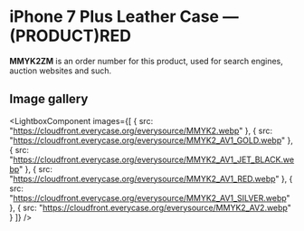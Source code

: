 
# iPhone 7 Plus Leather Case — (PRODUCT)RED

<Callout type='info' emoji='👉🏻'>**MMYK2ZM** is an order number for this product, used for search engines, auction websites and such.</Callout>

## Image gallery

<LightboxComponent
    images={[
      {
        src: "https://cloudfront.everycase.org/everysource/MMYK2.webp"
      },
      {
        src: "https://cloudfront.everycase.org/everysource/MMYK2_AV1_GOLD.webp"
      },
      {
        src: "https://cloudfront.everycase.org/everysource/MMYK2_AV1_JET_BLACK.webp"
      },
      {
        src: "https://cloudfront.everycase.org/everysource/MMYK2_AV1_RED.webp"
      },
      {
        src: "https://cloudfront.everycase.org/everysource/MMYK2_AV1_SILVER.webp"
      },
      {
        src: "https://cloudfront.everycase.org/everysource/MMYK2_AV2.webp"
      }
    ]}
  />
